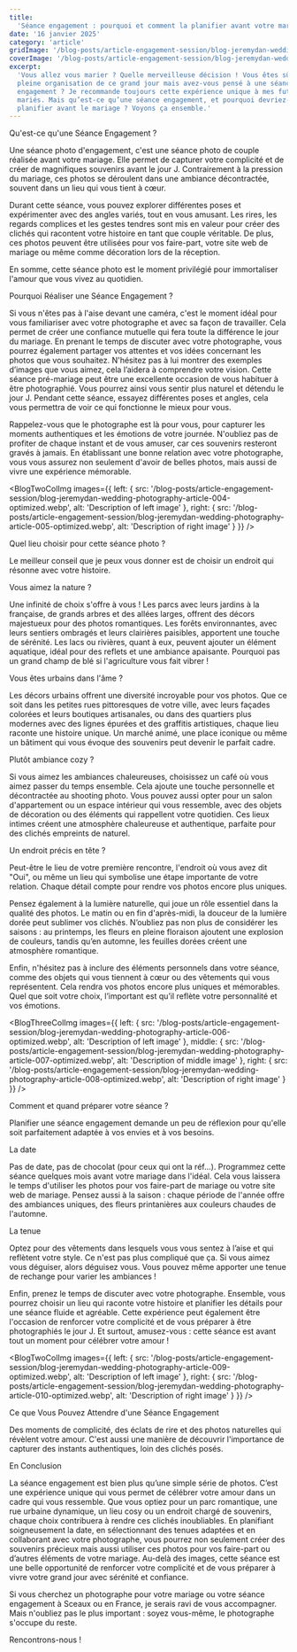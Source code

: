 ```yaml
---
title:
  'Séance engagement : pourquoi et comment la planifier avant votre mariage ?'
date: '16 janvier 2025'
category: 'article'
gridImage: '/blog-posts/article-engagement-session/blog-jeremydan-wedding-photography-article-012-optimized.webp'
coverImage: '/blog-posts/article-engagement-session/blog-jeremydan-wedding-photography-article-001-optimized.webp'
excerpt:
  'Vous allez vous marier ? Quelle merveilleuse décision ! Vous êtes sûrement en
  pleine organisation de ce grand jour mais avez-vous pensé à une séance
  engagement ? Je recommande toujours cette expérience unique à mes futurs
  mariés. Mais qu’est-ce qu’une séance engagement, et pourquoi devriez-vous la
  planifier avant le mariage ? Voyons ça ensemble.'
---
```


<BlogTitle level={2}>Qu'est-ce qu'une Séance Engagement ?</BlogTitle>

<BlogImage
  src='/blog-posts/article-engagement-session/blog-jeremydan-wedding-photography-article-002-optimized.webp'
  alt='Description of your image'
/>

Une séance photo d'engagement, c'est une séance photo de couple réalisée avant
votre mariage. Elle permet de capturer votre complicité et de créer de
magnifiques souvenirs avant le jour J. Contrairement à la pression du mariage,
ces photos se déroulent dans une ambiance décontractée, souvent dans un lieu qui
vous tient à cœur.

Durant cette séance, vous pouvez explorer différentes poses et expérimenter avec
des angles variés, tout en vous amusant. Les rires, les regards complices et les
gestes tendres sont mis en valeur pour créer des clichés qui racontent votre
histoire en tant que couple véritable. De plus, ces photos peuvent être
utilisées pour vos faire-part, votre site web de mariage ou même comme
décoration lors de la réception.

En somme, cette séance photo est le moment privilégié pour immortaliser l'amour
que vous vivez au quotidien.

<BlogTitle level={2}>Pourquoi Réaliser une Séance Engagement ?</BlogTitle>

<BlogImage
  src='/blog-posts/article-engagement-session/blog-jeremydan-wedding-photography-article-003-optimized.webp'
  alt='Description of your image'
/>

Si vous n'êtes pas à l'aise devant une caméra, c'est le moment idéal pour vous
familiariser avec votre photographe et avec sa façon de travailler. Cela permet
de créer une confiance mutuelle qui fera toute la différence le jour du mariage.
En prenant le temps de discuter avec votre photographe, vous pourrez également
partager vos attentes et vos idées concernant les photos que vous souhaitez.
N'hésitez pas à lui montrer des exemples d’images que vous aimez, cela l’aidera
à comprendre votre vision. Cette séance pré-mariage peut être une excellente
occasion de vous habituer à être photographié. Vous pourrez ainsi vous sentir
plus naturel et détendu le jour J. Pendant cette séance, essayez différentes
poses et angles, cela vous permettra de voir ce qui fonctionne le mieux pour
vous.

Rappelez-vous que le photographe est là pour vous, pour capturer les moments
authentiques et les émotions de votre journée. N'oubliez pas de profiter de
chaque instant et de vous amuser, car ces souvenirs resteront gravés à jamais.
En établissant une bonne relation avec votre photographe, vous vous assurez non
seulement d'avoir de belles photos, mais aussi de vivre une expérience
mémorable. 

<BlogTwoColImg
  images={{
    left: {
      src: '/blog-posts/article-engagement-session/blog-jeremydan-wedding-photography-article-004-optimized.webp',
      alt: 'Description of left image'
    },
    right: {
      src: '/blog-posts/article-engagement-session/blog-jeremydan-wedding-photography-article-005-optimized.webp',
      alt: 'Description of right image'
    }
  }}
/>

<BlogTitle level={2}>Quel lieu choisir pour cette séance photo ?</BlogTitle>

Le meilleur conseil que je peux vous donner est de choisir un endroit qui
résonne avec votre histoire.

<BlogTitle level={3}>Vous aimez la nature ? </BlogTitle>

Une infinité de choix s'offre à vous ! Les parcs avec leurs jardins à la
française, de grands arbres et des allées larges, offrent des décors majestueux
pour des photos romantiques. Les forêts environnantes, avec leurs sentiers
ombragés et leurs clairières paisibles, apportent une touche de sérénité. Les
lacs ou rivières, quant à eux, peuvent ajouter un élément aquatique, idéal pour
des reflets et une ambiance apaisante. Pourquoi pas un grand champ de blé si
l'agriculture vous fait vibrer !

<BlogTitle level={3}>Vous êtes urbains dans l'âme ? </BlogTitle>

Les décors urbains offrent une diversité incroyable pour vos photos. Que ce soit
dans les petites rues pittoresques de votre ville, avec leurs façades colorées
et leurs boutiques artisanales, ou dans des quartiers plus modernes avec des
lignes épurées et des graffitis artistiques, chaque lieu raconte une histoire
unique. Un marché animé, une place iconique ou même un bâtiment qui vous évoque
des souvenirs peut devenir le parfait cadre.

<BlogTitle level={3}>Plutôt ambiance cozy ?</BlogTitle>

Si vous aimez les ambiances chaleureuses, choisissez un café où vous aimez
passer du temps ensemble. Cela ajoute une touche personnelle et décontractée au
shooting photo. Vous pouvez aussi opter pour un salon d'appartement ou un espace
intérieur qui vous ressemble, avec des objets de décoration ou des éléments qui
rappellent votre quotidien. Ces lieux intimes créent une atmosphère chaleureuse
et authentique, parfaite pour des clichés empreints de naturel.

<BlogTitle level={3}>Un endroit précis en tête ?</BlogTitle>

Peut-être le lieu de votre première rencontre, l'endroit où vous avez dit "Oui",
ou même un lieu qui symbolise une étape importante de votre relation. Chaque
détail compte pour rendre vos photos encore plus uniques.

Pensez également à la lumière naturelle, qui joue un rôle essentiel dans la
qualité des photos. Le matin ou en fin d'après-midi, la douceur de la lumière
dorée peut sublimer vos clichés. N’oubliez pas non plus de considérer les
saisons : au printemps, les fleurs en pleine floraison ajoutent une explosion de
couleurs, tandis qu’en automne, les feuilles dorées créent une atmosphère
romantique.

Enfin, n'hésitez pas à inclure des éléments personnels dans votre séance, comme
des objets qui vous tiennent à cœur ou des vêtements qui vous représentent. Cela
rendra vos photos encore plus uniques et mémorables. Quel que soit votre choix,
l’important est qu’il reflète votre personnalité et vos émotions. 

<BlogThreeColImg
  images={{
    left: {
      src: '/blog-posts/article-engagement-session/blog-jeremydan-wedding-photography-article-006-optimized.webp',
      alt: 'Description of left image'
    },
    middle: {
      src: '/blog-posts/article-engagement-session/blog-jeremydan-wedding-photography-article-007-optimized.webp',
      alt: 'Description of middle image'
    },
    right: {
      src: '/blog-posts/article-engagement-session/blog-jeremydan-wedding-photography-article-008-optimized.webp',
      alt: 'Description of right image'
    }
  }}
/>

<BlogTitle level={2}>Comment et quand préparer votre séance ?</BlogTitle>

Planifier une séance engagement demande un peu de réflexion pour qu'elle soit
parfaitement adaptée à vos envies et à vos besoins. 

<BlogTitle level={3}>La date</BlogTitle>

Pas de date, pas de chocolat (pour ceux qui ont la réf...). Programmez cette
séance quelques mois avant votre mariage dans l'idéal. Cela vous laissera le
temps d'utiliser les photos pour vos faire-part de mariage ou votre site web de
mariage. Pensez aussi à la saison : chaque période de l'année offre des
ambiances uniques, des fleurs printanières aux couleurs chaudes de l'automne.

<BlogTitle level={3}>La tenue</BlogTitle>

Optez pour des vêtements dans lesquels vous vous sentez à l’aise et qui
reflètent votre style. Ce n'est pas plus compliqué que ça. Si vous aimez vous
déguiser, alors déguisez vous. Vous pouvez même apporter une tenue de rechange
pour varier les ambiances !

Enfin, prenez le temps de discuter avec votre photographe. Ensemble, vous
pourrez choisir un lieu qui raconte votre histoire et planifier les détails pour
une séance fluide et agréable. Cette expérience peut également être l'occasion
de renforcer votre complicité et de vous préparer à être photographiés le jour
J. Et surtout, amusez-vous : cette séance est avant tout un moment pour célébrer
votre amour !

<BlogTwoColImg
  images={{
    left: {
      src: '/blog-posts/article-engagement-session/blog-jeremydan-wedding-photography-article-009-optimized.webp',
      alt: 'Description of left image'
    },
    right: {
      src: '/blog-posts/article-engagement-session/blog-jeremydan-wedding-photography-article-010-optimized.webp',
      alt: 'Description of right image'
    }
  }}
/>

<BlogTitle level={2}>
  Ce que Vous Pouvez Attendre d'une Séance Engagement
</BlogTitle>

Des moments de complicité, des éclats de rire et des photos naturelles qui
révèlent votre amour. C'est aussi une manière de découvrir l'importance de
capturer des instants authentiques, loin des clichés posés.

<BlogTitle level={2}>En Conclusion</BlogTitle>

<BlogImage
  src='/blog-posts/article-engagement-session/blog-jeremydan-wedding-photography-article-011-optimized.webp'
  alt='Description of your image'
/>

La séance engagement est bien plus qu’une simple série de photos. C’est une
expérience unique qui vous permet de célébrer votre amour dans un cadre qui vous
ressemble. Que vous optiez pour un parc romantique, une rue urbaine dynamique,
un lieu cosy ou un endroit chargé de souvenirs, chaque choix contribuera à
rendre ces clichés inoubliables. En planifiant soigneusement la date, en
sélectionnant des tenues adaptées et en collaborant avec votre photographe, vous
pourrez non seulement créer des souvenirs précieux mais aussi utiliser ces
photos pour vos faire-part ou d’autres éléments de votre mariage. Au-delà des
images, cette séance est une belle opportunité de renforcer votre complicité et
de vous préparer à vivre votre grand jour avec sérénité et confiance.

Si vous cherchez un photographe pour votre mariage ou votre séance engagement à
Sceaux ou en France, je serais ravi de vous accompagner. Mais n'oubliez pas le
plus important : soyez vous-même, le photographe s'occupe du reste.

<BlogButton className='mt-8' href='/contact'>
  Rencontrons-nous !
</BlogButton>
